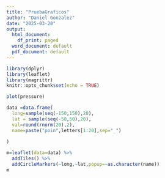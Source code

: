 ```yaml
---
title: "PruebaGraficos"
author: "Daniel Gonzalez"
date: "2025-03-20"
output:
  html_document:
    df_print: paged
  word_document: default
  pdf_document: default
---
```


```r
library(dplyr)
library(leaflet)
library(magrittr)
knitr::opts_chunk$set(echo = TRUE)
```

```r
plot(pressure)
```

```r
data =data.frame(
  long=sample(seq(-150,150),20),
  lat = sample(seq(-50,50),20),
  val=round(rnorm(20),2),
  name=paste("poin",letters[1:20],sep="_")
  
)

m=leaflet(data=data) %>%
  addTiles() %>%
  addCircleMarkers(~long,~lat,popup=~as.character(name))
m
  
```
